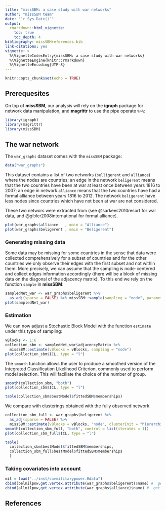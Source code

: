 ```yaml
---
title: "missSBM: a case study with war networks"
author: "missSBM team"
date: "`r Sys.Date()`"
output:
  rmarkdown::html_vignette:
    toc: true
    toc_depth: 4
bibliography: missSBMreferences.bib
link-citations: yes
vignette: >
  %\VignetteIndexEntry{missSBM: a case study with war networks}
  %\VignetteEngine{knitr::rmarkdown}
  %\VignetteEncoding{UTF-8}
---
```


```r
knitr::opts_chunk$set(echo = TRUE)
```

## Prerequesites

On top of **missSBM**, our analysis will rely on the **igraph** package for network data manipulation, and **magrittr** to use the pipe operate `%>%`:

```r
library(igraph)
library(magrittr)
library(missSBM)
```

## The war network

The `war_graphs` dataset comes with the `missSBM` package: 

```r
data("war_graphs")
```

This dataset contains a list of two networks (`belligerent` and `alliance`) where the nodes are countries; an edge in the network `beligerent` means that the two countries have been at war at least once between years 1816 to 2007; an edge in network `alliance` means that the two countries have had a formal alliance between years 1816 to 2012.  The network `beligerent` have less nodes since countries which have not been at war are not considered.

These two networs were extracted from [](http://www.correlatesofwar.org/) (see @sarkees2010resort for war data, and  @gibler2008international for formal alliance).

```r
plot(war_graphs$alliance   , main = "Alliance")
plot(war_graphs$beligerent , main = "Beligerent")
```

### Generating missing data

Some data may be missing for some countries in the sense that data were collected comprehensively for a subset of countries and for the other countries we only observe their edges with the first subset and not within them. More precisely, we can assume that the sampling is node-centered and collect edges information accordingly (there will be a block of missing data on the diagonal of the adjacency matrix). To this end we rely on the function `sample` in **missSBM**:

```r
sampledNet_war <- war_graphs$beligerent %>% 
  as_adj(sparse = FALSE) %>% missSBM::sample(sampling = "node", parameters = .8)
plot(sampledNet_war)
```

### Estimation

We can now adjust a Stochastic Block Model with the function `estimate` under this type of sampling:

```r
vBlocks <- 1:6
collection_sbm <- sampledNet_war$adjacencyMatrix %>% 
  missSBM::estimate(vBlocks = vBlocks, sampling = "node")
plot(collection_sbm$ICL, type = "l")
```

The `smooth` function allows the user to produce a smoothed version of the Integrated Classification Likelihood Criterion, commonly used to perform model selection. This will faciliate the choice of the number of group.

```r
smooth(collection_sbm, "both")
plot(collection_sbm$ICL, type = "l")
```

```r
table(collection_sbm$bestModel$fittedSBM$memberships)
```

We compare with clusterings obtained with the fully observed network.
```r
collection_sbm_full <- war_graphs$beligerent %>% 
  as_adj(sparse = FALSE) %>% 
  missSBM::estimate(vBlocks = vBlocks, "node", clusterInit = "hierarchical", control = list(cores = 1, trace = 2))
smooth(collection_sbm_full, "both", control = list(iterates = 1))
plot(collection_sbm_full$ICL, type = "l")
```

```r
table(
  collection_sbm$bestModel$fittedSBM$memberships,
  collection_sbm_full$bestModel$fittedSBM$memberships
  )
```


<!-- ```{r blockmodelscomparison} -->
<!-- library(blockmodels) -->
<!-- modsym <- BM_bernoulli("SBM_sym",as.matrix(get.adjacency(war_graphs$beligerent)),verbosity=0,plotting="") -->
<!-- modsym$estimate() -->
<!-- plot(modsym$ICL) -->
<!-- ``` -->


### Taking covariates into account

```r
mil = load("../inst/covmilitarypower.Rdata")
cbind(belmilpow,get.vertex.attribute(war_graphs$beligerent)$name) #  get military power for countries in beligerent network
cbind(allmilpow,get.vertex.attribute(war_graphs$alliance)$name) #  get military power for countries in alliance network
```

## References
